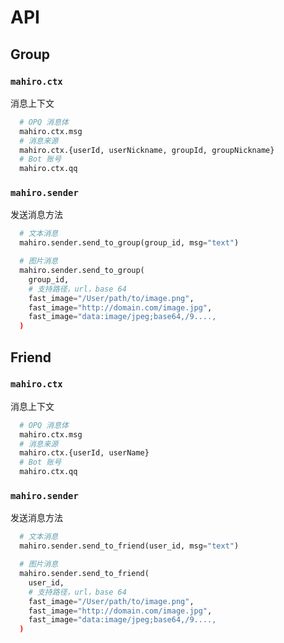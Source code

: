 # API

## Group

### `mahiro.ctx`

消息上下文

```python
  # OPQ 消息体
  mahiro.ctx.msg
  # 消息来源
  mahiro.ctx.{userId, userNickname, groupId, groupNickname}
  # Bot 账号
  mahiro.ctx.qq
```

### `mahiro.sender`

发送消息方法

```python
  # 文本消息
  mahiro.sender.send_to_group(group_id, msg="text")

  # 图片消息
  mahiro.sender.send_to_group(
    group_id, 
    # 支持路径，url，base 64
    fast_image="/User/path/to/image.png",
    fast_image="http://domain.com/image.jpg",
    fast_image="data:image/jpeg;base64,/9....,
  )
```

## Friend

### `mahiro.ctx`

消息上下文

```python
  # OPQ 消息体
  mahiro.ctx.msg
  # 消息来源
  mahiro.ctx.{userId, userName}
  # Bot 账号
  mahiro.ctx.qq
```

### `mahiro.sender`

发送消息方法

```python
  # 文本消息
  mahiro.sender.send_to_friend(user_id, msg="text")

  # 图片消息
  mahiro.sender.send_to_friend(
    user_id, 
    # 支持路径，url，base 64
    fast_image="/User/path/to/image.png",
    fast_image="http://domain.com/image.jpg",
    fast_image="data:image/jpeg;base64,/9....,
  )
```
